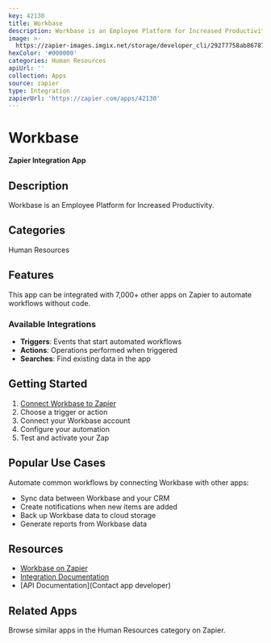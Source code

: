 ```yaml
---
key: 42130
title: Workbase
description: Workbase is an Employee Platform for Increased Productivity.
image: >-
  https://zapier-images.imgix.net/storage/developer_cli/29277758ab867872ac9d834d46f24e9d.png?auto=format%2Ccompress&ixlib=python-3.0.0&q=50
hexColor: '#000000'
categories: Human Resources
apiUrl: ''
collection: Apps
source: zapier
type: Integration
zapierUrl: 'https://zapier.com/apps/42130'
---
```

# Workbase

**Zapier Integration App**

## Description

Workbase is an Employee Platform for Increased Productivity.

## Categories

Human Resources

## Features

This app can be integrated with 7,000+ other apps on Zapier to automate workflows without code.

### Available Integrations

- **Triggers**: Events that start automated workflows
- **Actions**: Operations performed when triggered
- **Searches**: Find existing data in the app

## Getting Started

1. [Connect Workbase to Zapier](https://zapier.com/apps/42130)
2. Choose a trigger or action
3. Connect your Workbase account
4. Configure your automation
5. Test and activate your Zap

## Popular Use Cases

Automate common workflows by connecting Workbase with other apps:

- Sync data between Workbase and your CRM
- Create notifications when new items are added
- Back up Workbase data to cloud storage
- Generate reports from Workbase data

## Resources

- [Workbase on Zapier](https://zapier.com/apps/42130)
- [Integration Documentation](https://zapier.com/apps/42130/integrations)
- [API Documentation](Contact app developer)

## Related Apps

Browse similar apps in the Human Resources category on Zapier.
